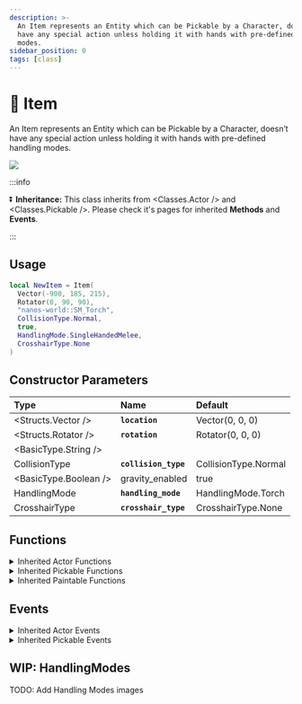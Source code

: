 ```yaml
---
description: >-
  An Item represents an Entity which can be Pickable by a Character, doesn’t
  have any special action unless holding it with hands with pre-defined handling
  modes.
sidebar_position: 0
tags: [class]
---
```


# 🔦 Item

An Item represents an Entity which can be Pickable by a Character, doesn’t have any special action unless holding it with hands with pre-defined handling modes.


![](/img/docs/torch.png)

:::info

⏬ **Inheritance:** This class inherits from <Classes.Actor /> and <Classes.Pickable />. Please check it's pages for inherited **Methods** and **Events**.

:::

## Usage


```lua
local NewItem = Item(
  Vector(-900, 185, 215),
  Rotator(0, 90, 90),
  "nanos-world::SM_Torch",
  CollisionType.Normal,
  true,
  HandlingMode.SingleHandedMelee,
  CrosshairType.None
)
```

## Constructor Parameters

| **Type** | **Name** | **Default** |
| :--- | :--- | :--- |
| <Structs.Vector /> | **`location`** | Vector\(0, 0, 0\) |
| <Structs.Rotator /> | **`rotation`** | Rotator\(0, 0, 0\) |
| <BasicType.String /> |  |
| <Enums>CollisionType</Enums> | **`collision_type`** | CollisionType.Normal |
| <BasicType.Boolean /> | gravity\_enabled | true |
| <Enums>HandlingMode</Enums> | **`handling_mode`** | HandlingMode.Torch |
| <Enums>CrosshairType</Enums> | **`crosshair_type`** | CrosshairType.None |

## Functions


<details><summary>Inherited Actor Functions</summary><BaseActorFunctions /></details>
<details><summary>Inherited Pickable Functions</summary><BasePickableFunctions /></details>
<details><summary>Inherited Paintable Functions</summary><BasePaintableFunctions /></details>

## Events


<details><summary>Inherited Actor Events</summary><BaseActorEvents /></details>
<details><summary>Inherited Pickable Events</summary><BasePickableEvents /></details>

## WIP: HandlingModes

TODO: Add Handling Modes images

